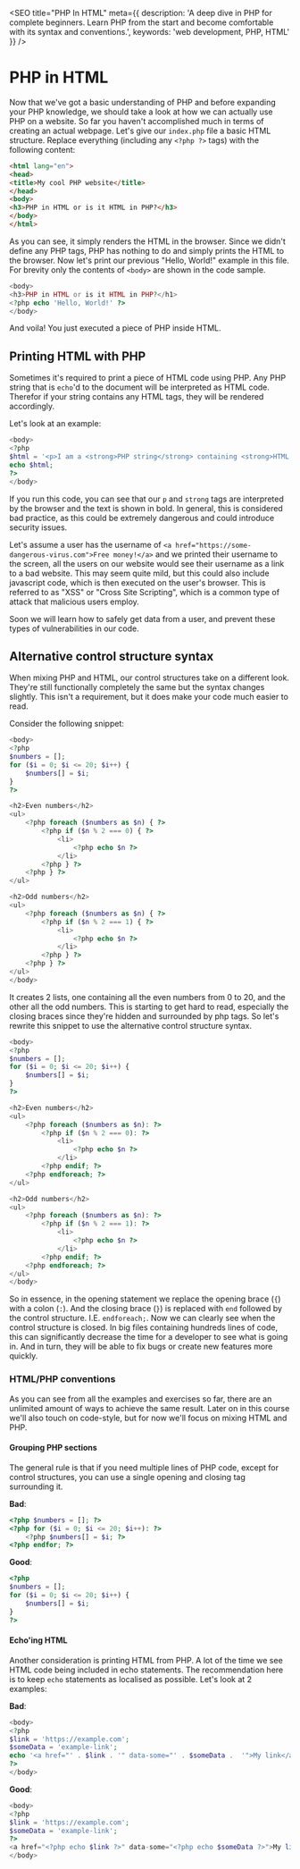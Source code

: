 
<SEO
  title="PHP In HTML"
  meta={{
    description: 'A deep dive in PHP for complete beginners. Learn PHP from the start and become comfortable with its syntax and conventions.',
    keywords: 'web development, PHP, HTML'
  }}
/>

# PHP in HTML

Now that we've got a basic understanding of PHP and before expanding your PHP knowledge,
we should take a look at how we can actually use PHP on a website. So far you haven't accomplished much in terms of creating an actual webpage.
Let's give our `index.php` file a basic HTML structure. Replace everything (including any `<?php ?>` tags) with the following content:

```html
<html lang="en">
<head>
<title>My cool PHP website</title>
</head>
<body>
<h3>PHP in HTML or is it HTML in PHP?</h3>
</body>
</html>
```

As you can see, it simply renders the HTML in the browser. Since we didn't define any PHP tags, PHP has nothing to do and simply prints the HTML to the browser.
Now let's print our previous "Hello, World!" example in this file. For brevity only the contents of `<body>` are shown in the code sample.

```php
<body>
<h3>PHP in HTML or is it HTML in PHP?</h1>
<?php echo 'Hello, World!' ?>
</body>
```

And voila! You just executed a piece of PHP inside HTML.

## Printing HTML with PHP

Sometimes it's required to print a piece of HTML code using PHP. Any PHP string that is `echo`'d to the document will be interpreted as HTML code.
Therefor if your string contains any HTML tags, they will be rendered accordingly.

Let's look at an example:

```php
<body>
<?php
$html = '<p>I am a <strong>PHP string</strong> containing <strong>HTML tags</strong></p>';
echo $html;
?>
</body>
```

If you run this code, you can see that our `p` and `strong` tags are interpreted by the browser and the text is shown in bold.
In general, this is considered bad practice, as this could be extremely dangerous and could introduce security issues.

Let's assume a user has the username of `<a href="https://some-dangerous-virus.com">Free money!</a>` and we printed their username to the screen, all the users on our website would see their username as a link to a bad website.
This may seem quite mild, but this could also include javascript code, which is then executed on the user's browser.
This is referred to as "XSS" or "Cross Site Scripting", which is a common type of attack that malicious users employ.

Soon we will learn how to safely get data from a user, and prevent these types of vulnerabilities in our code.

## Alternative control structure syntax

When mixing PHP and HTML, our control structures take on a different look. They're still functionally completely the same but the syntax changes slightly.
This isn't a requirement, but it does make your code much easier to read.

Consider the following snippet:
```php
<body>
<?php
$numbers = [];
for ($i = 0; $i <= 20; $i++) {
    $numbers[] = $i;
}
?>

<h2>Even numbers</h2>
<ul>
    <?php foreach ($numbers as $n) { ?>
        <?php if ($n % 2 === 0) { ?>
            <li>
                <?php echo $n ?>
            </li>
        <?php } ?>
    <?php } ?>
</ul>

<h2>Odd numbers</h2>
<ul>
    <?php foreach ($numbers as $n) { ?>
        <?php if ($n % 2 === 1) { ?>
            <li>
                <?php echo $n ?>
            </li>
        <?php } ?>
    <?php } ?>
</ul>
</body>
```

It creates 2 lists, one containing all the even numbers from 0 to 20, and the other all the odd numbers.
This is starting to get hard to read, especially the closing braces since they're hidden and surrounded by php tags.
So let's rewrite this snippet to use the alternative control structure syntax.

```php
<body>
<?php
$numbers = [];
for ($i = 0; $i <= 20; $i++) {
    $numbers[] = $i;
}
?>

<h2>Even numbers</h2>
<ul>
    <?php foreach ($numbers as $n): ?>
        <?php if ($n % 2 === 0): ?>
            <li>
                <?php echo $n ?>
            </li>
        <?php endif; ?>
    <?php endforeach; ?>
</ul>

<h2>Odd numbers</h2>
<ul>
    <?php foreach ($numbers as $n): ?>
        <?php if ($n % 2 === 1): ?>
            <li>
                <?php echo $n ?>
            </li>
        <?php endif; ?>
    <?php endforeach; ?>
</ul>
</body>
```

So in essence, in the opening statement we replace the opening brace (`{`) with a colon (`:`).
And the closing brace (`}`) is replaced with `end` followed by the control structure. I.E. `endforeach;`.
Now we can clearly see when the control structure is closed. In big files containing hundreds lines of code, this can significantly decrease the time for a developer to see what is going in.
And in turn, they will be able to fix bugs or create new features more quickly.

### HTML/PHP conventions

As you can see from all the examples and exercises so far, there are an unlimited amount of ways to achieve the same result.
Later on in this course we'll also touch on code-style, but for now we'll focus on mixing HTML and PHP.

#### Grouping PHP sections

The general rule is that if you need multiple lines of PHP code, except for control structures, you can use a single opening and closing tag surrounding it.

**Bad**:
```php
<?php $numbers = []; ?>
<?php for ($i = 0; $i <= 20; $i++): ?>
    <?php $numbers[] = $i; ?>
<?php endfor; ?>
```

**Good**:
```php
<?php
$numbers = [];
for ($i = 0; $i <= 20; $i++) {
    $numbers[] = $i;
}
?>
```

#### Echo'ing HTML

Another consideration is printing HTML from PHP. A lot of the time we see HTML code being included in echo statements.
The recommendation here is to keep `echo` statements as localised as possible. Let's look at 2 examples:

**Bad**:
```php
<body>
<?php
$link = 'https://example.com';
$someData = 'example-link';
echo '<a href="' . $link . '" data-some="' . $someData .  '">My link</a>';
?>
</body>
```

**Good**:
```php
<body>
<?php
$link = 'https://example.com';
$someData = 'example-link';
?>
<a href="<?php echo $link ?>" data-some="<?php echo $someData ?>">My link</a>
</body>
```

<ChapterNavigator prev="/courses/php-beginners/03-control-structures" />

